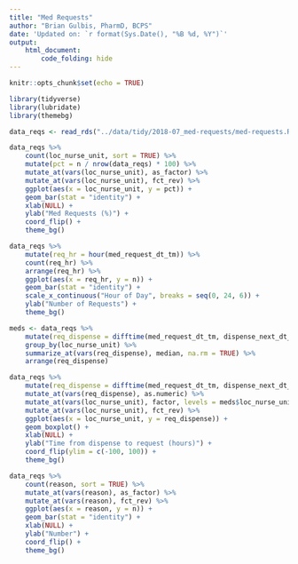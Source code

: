 ```yaml
---
title: "Med Requests"
author: "Brian Gulbis, PharmD, BCPS"
date: 'Updated on: `r format(Sys.Date(), "%B %d, %Y")`'
output: 
    html_document:
        code_folding: hide
---
```


```r
knitr::opts_chunk$set(echo = TRUE)
```

```r
library(tidyverse)
library(lubridate)
library(themebg)

data_reqs <- read_rds("../data/tidy/2018-07_med-requests/med-requests.Rds")
```

```r
data_reqs %>%
    count(loc_nurse_unit, sort = TRUE) %>%
    mutate(pct = n / nrow(data_reqs) * 100) %>%
    mutate_at(vars(loc_nurse_unit), as_factor) %>%
    mutate_at(vars(loc_nurse_unit), fct_rev) %>%
    ggplot(aes(x = loc_nurse_unit, y = pct)) +
    geom_bar(stat = "identity") +
    xlab(NULL) +
    ylab("Med Requests (%)") +
    coord_flip() +
    theme_bg()
```

```r
data_reqs %>%
    mutate(req_hr = hour(med_request_dt_tm)) %>%
    count(req_hr) %>%
    arrange(req_hr) %>%
    ggplot(aes(x = req_hr, y = n)) +
    geom_bar(stat = "identity") +
    scale_x_continuous("Hour of Day", breaks = seq(0, 24, 6)) +
    ylab("Number of Requests") +
    theme_bg()
```

```r
meds <- data_reqs %>%
    mutate(req_dispense = difftime(med_request_dt_tm, dispense_next_dt_tm, units = "hours")) %>%
    group_by(loc_nurse_unit) %>%
    summarize_at(vars(req_dispense), median, na.rm = TRUE) %>%
    arrange(req_dispense)

data_reqs %>%
    mutate(req_dispense = difftime(med_request_dt_tm, dispense_next_dt_tm, units = "hours")) %>%
    mutate_at(vars(req_dispense), as.numeric) %>%
    mutate_at(vars(loc_nurse_unit), factor, levels = meds$loc_nurse_unit) %>%
    mutate_at(vars(loc_nurse_unit), fct_rev) %>%
    ggplot(aes(x = loc_nurse_unit, y = req_dispense)) +
    geom_boxplot() +
    xlab(NULL) +
    ylab("Time from dispense to request (hours)") +
    coord_flip(ylim = c(-100, 100)) +
    theme_bg()
```

```r
data_reqs %>%
    count(reason, sort = TRUE) %>%
    mutate_at(vars(reason), as_factor) %>%
    mutate_at(vars(reason), fct_rev) %>%
    ggplot(aes(x = reason, y = n)) +
    geom_bar(stat = "identity") +
    xlab(NULL) +
    ylab("Number") +
    coord_flip() +
    theme_bg()
```

